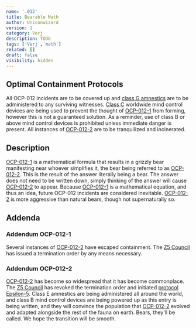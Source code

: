 ```yaml
---
name: '.012'
title: Bearable Math
author: Uniconwizard
version: 1
category: Verj
description: TODO
tags: ['Verj','math']
related: []
draft: false
visibility: hidden
---
```


## Optimal Containment Protocols
All OCP-012 incidents are to be covered up and [class G amnestics](amnestics/g) are to be administered to any surviving witnesses.
[Class C](mctrl/c) worldwide mind control devices are being used to prevent the thought of [OCP-012-1](ocp/012-1) from forming, however this is not a guaranteed solution.
As a reminder, use of class B or above mind control devices is prohibited unless immediate danger is present.
All instances of [OCP-012-2](ocp/012-2) are to be tranquilized and incinerated.

## Description
[OCP-012-1](ocp/012-1) is a mathematical formula that results in a grizzly bear manifesting near whoever simplifies it, the bear being referred to as [OCP-012-2](ocp/012-2).
This is the result of the answer literally being a bear.
The answer does not need to be written down, simply thinking of the answer will cause [OCP-012-2](ocp/012-2) to appear.
Because [OCP-012-1](ocp/012-1) is a mathematical equation, and thus an idea, future OCP-012 incidents are considered inevitable.
[OCP-012-2](ocp/012-2) is more aggressive than natural bears, though not supernaturally so.

## Addenda

### Addendum OCP-012-1
Several instances of [OCP-012-2](ocp/012-2) have escaped containment. The [Z5 Council](staff/z5-council) has issued a termination order by any means necessary.

### Addendum OCP-012-2
[OCP-012-2](ocp/012-2) has become so widespread that it has become commonplace. The [Z5 Council](staff/z5-council) has revoked the termination order and initiated [protocol Epsilon-5](protocol/epsilon-5).
Class E amnestics are being administered all around the world, and class B mind control devices are being powered up as this entry is being written,
and they will convince the population that [OCP-012-2](ocp/012-2) evolved and adapted alongside the rest of the fauna on earth. Bears, they'll be called.
We hope the transition will be smooth.            
